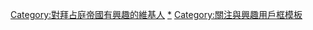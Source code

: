{{Userbox-2
  |border-c = #5c0b9f
  |border-s = 1
  |id1= [[File:Attributed-fictional arms of Isaac Komnenos.svg|60px]]
  |id2= [[File:Byzantine imperial flag, 14th century, square.svg|60px]]
  |id1-c = #f1c624
  |id2-c = #f1c624
  |info = <span style="color:#5c0b9f;"><b>这位用户对[[拜占庭帝國]]历史有着浓厚的兴趣。</b></span>
  |info-c = #f1c624
  |info-s = 9
}}
<includeonly>[[Category:對拜占庭帝國有興趣的維基人]]</includeonly>
<noinclude>[[Category:對拜占庭帝國有興趣的維基人|*]][[Category:關注與興趣用戶框模板]]</noinclude>